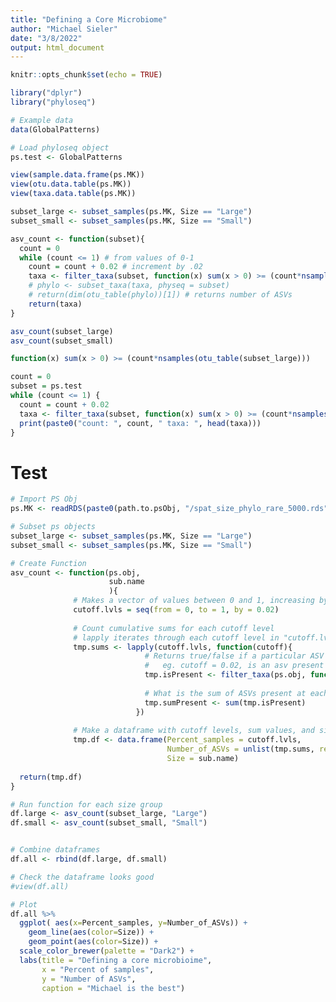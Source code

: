 ```yaml
---
title: "Defining a Core Microbiome"
author: "Michael Sieler"
date: "3/8/2022"
output: html_document
---
```


```r
knitr::opts_chunk$set(echo = TRUE)

library("dplyr")
library("phyloseq")
```



```r
# Example data
data(GlobalPatterns)

# Load phyloseq object
ps.test <- GlobalPatterns
```


```r
view(sample.data.frame(ps.MK))
view(otu.data.table(ps.MK))
view(taxa.data.table(ps.MK))
```

```r

subset_large <- subset_samples(ps.MK, Size == "Large")
subset_small <- subset_samples(ps.MK, Size == "Small")

asv_count <- function(subset){
  count = 0
  while (count <= 1) # from values of 0-1
    count = count + 0.02 # increment by .02
    taxa <- filter_taxa(subset, function(x) sum(x > 0) >= (count*nsamples(subset)), prune = FALSE) # subset by increment
    # phylo <- subset_taxa(taxa, physeq = subset)
    # return(dim(otu_table(phylo))[1]) # returns number of ASVs
    return(taxa)
}

asv_count(subset_large)
asv_count(subset_small)

function(x) sum(x > 0) >= (count*nsamples(otu_table(subset_large)))

```

```r
count = 0
subset = ps.test
while (count <= 1) {
  count = count + 0.02
  taxa <- filter_taxa(subset, function(x) sum(x > 0) >= (count*nsamples(subset)), prune = FALSE) # subset by increment
  print(paste0("count: ", count, " taxa: ", head(taxa)))
}
```


# Test
```r

# Import PS Obj
ps.MK <- readRDS(paste0(path.to.psObj, "/spat_size_phylo_rare_5000.rds"))

# Subset ps objects
subset_large <- subset_samples(ps.MK, Size == "Large")
subset_small <- subset_samples(ps.MK, Size == "Small")

# Create Function
asv_count <- function(ps.obj, 
                      sub.name
                      ){
              # Makes a vector of values between 0 and 1, increasing by 0.02 for each successive index
              cutoff.lvls = seq(from = 0, to = 1, by = 0.02)
              
              # Count cumulative sums for each cutoff level
              # lapply iterates through each cutoff level in "cutoff.lvls"
              tmp.sums <- lapply(cutoff.lvls, function(cutoff){
                              # Returns true/false if a particular ASV is present in cutoff_level*number_samples(ps.obj)
                              #   eg. cutoff = 0.02, is an asv present in 2% of the samples? If yes, return True.
                              tmp.isPresent <- filter_taxa(ps.obj, function(x) sum(x > 0) >= (cutoff*nsamples(ps.obj)), prune = FALSE)
                              
                              # What is the sum of ASVs present at each cutoff level.
                              tmp.sumPresent <- sum(tmp.isPresent)
                            })
              
              # Make a dataframe with cutoff levels, sum values, and size group
              tmp.df <- data.frame(Percent_samples = cutoff.lvls,
                                   Number_of_ASVs = unlist(tmp.sums, recursive = F),
                                   Size = sub.name)
  
  return(tmp.df)
}

# Run function for each size group
df.large <- asv_count(subset_large, "Large")
df.small <- asv_count(subset_small, "Small")


# Combine dataframes
df.all <- rbind(df.large, df.small)

# Check the dataframe looks good
#view(df.all)

# Plot
df.all %>%
  ggplot( aes(x=Percent_samples, y=Number_of_ASVs)) +
    geom_line(aes(color=Size)) +
    geom_point(aes(color=Size)) + 
  scale_color_brewer(palette = "Dark2") +
  labs(title = "Defining a core microbioime",
       x = "Percent of samples",
       y = "Number of ASVs",
       caption = "Michael is the best")

```

